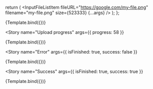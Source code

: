 

<Meta
  title="Components/Fields/InputFile/ListItem"
  component={InputFileListItem}
  decorators={decorators}
/>

  return (
    <InputFileListItem
      fileURL="https://google.com/my-file.png"
      filename="my-file.png"
      size={523333}
      {...args}
    />
  );
};

<Story name="Initial state">{Template.bind({})}</Story>

<Story
  name="Upload progress"
  args={{
    progress: 58
  }}
>
  {Template.bind({})}
</Story>

<Story
  name="Error"
  args={{
    isFinished: true,
    success: false
  }}
>
  {Template.bind({})}
</Story>

<Story
  name="Success"
  args={{
    isFinished: true,
    success: true
  }}
>
  {Template.bind({})}
</Story>
